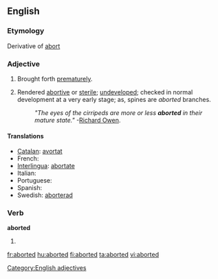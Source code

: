 ==English==

===Etymology===
Derivative of [[abort]]

===Adjective===
{{en-adj|-}}

# Brought forth [[prematurely]].
# {{biology}} Rendered [[abortive]] or [[sterile]]; [[undeveloped]]; checked in normal development at a very early stage; as, spines are ''aborted'' branches.
#:''"The eyes of the cirripeds are more or less '''aborted''' in their mature state."''  -[[w:Richard Owen|Richard Owen]].

====Translations====
* [[Catalan]]: [[avortat]]
* French: {{t+|fr|avorté}}
* [[Interlingua]]: [[abortate]]
* Italian: {{t-|it|terminato}}
* Portuguese: {{t-|pt|abortado}}
* Spanish: {{t-|es|abortado}}
* Swedish: [[aborterad]]

===Verb===
'''aborted'''

# {{past of|[[abort]]}}

[[Category:English adjectives]]

[[fr:aborted]]
[[hu:aborted]]
[[fi:aborted]]
[[ta:aborted]]
[[vi:aborted]]